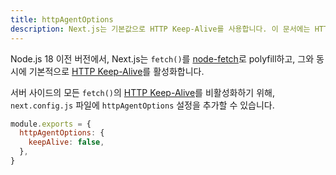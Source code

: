 ```yaml
---
title: httpAgentOptions
description: Next.js는 기본값으로 HTTP Keep-Alive를 사용합니다. 이 문서에는 HTTP Keep-Alive를 비활성화하는 방법이 적혀 있습니다.
---
```


Node.js 18 이전 버전에서, Next.js는 `fetch()`를 [node-fetch](/docs/architecture/supported-browsers#polyfills)로 polyfill하고, 그와 동시에 기본적으로 [HTTP Keep-Alive](https://developer.mozilla.org/en-US/docs/Web/HTTP/Headers/Keep-Alive)를 활성화합니다.

서버 사이드의 모든 `fetch()`의 [HTTP Keep-Alive](https://developer.mozilla.org/en-US/docs/Web/HTTP/Headers/Keep-Alive)를 비활성화하기 위해, `next.config.js` 파일에 `httpAgentOptions` 설정을 추가할 수 있습니다.

```js filename="next.config.js"
module.exports = {
  httpAgentOptions: {
    keepAlive: false,
  },
}
```
